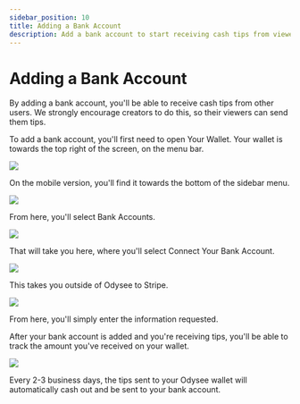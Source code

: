 ---
sidebar_position: 10
title: Adding a Bank Account
description: Add a bank account to start receiving cash tips from viewers
---

# Adding a Bank Account

By adding a bank account, you'll be able to receive cash tips from other users. We strongly encourage creators to do this, so their viewers can send them tips.

To add a bank account, you'll first need to open <OdyseeButton url="https://odysee.com/$/wallet"><OdyseeIcon type="credits" />  Your Wallet</OdyseeButton>. Your wallet is towards the top right of the screen, on the menu bar.

![](https://i.imgur.com/RUtD2EO.jpg)

On the mobile version, you'll find it towards the bottom of the sidebar menu.

![](https://i.imgur.com/7Vq2b1a.png)

From here, you'll select <OdyseeButton url="https://odysee.com/$/settings/tip_account"><OdyseeIcon type="cogwheel" /> Bank Accounts</OdyseeButton>.

![](https://i.imgur.com/ry6yR3r.png)

That will take you here, where you'll select <PrimaryOdyseeButton url="https://odysee.com/$/settings/tip_account"><OdyseeIcon type="dollar" /> Connect Your Bank Account</PrimaryOdyseeButton>.

![](https://i.imgur.com/vwYcdQo.png)

This takes you outside of Odysee to Stripe.

![](https://i.imgur.com/QoImXje.png)

From here, you'll simply enter the information requested.

After your bank account is added and you're receiving tips, you'll be able to track the amount you've received on your wallet.

![](https://i.imgur.com/w8dWp0K.png)

Every 2-3 business days, the tips sent to your Odysee wallet will automatically cash out and be sent to your bank account.
